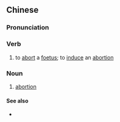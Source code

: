 {{also|堕胎}}
==Chinese==
{{zh-forms|s=堕胎}}

===Pronunciation===
{{zh-pron
|m=duòtāi
|cat=v,n
}}

===Verb===
{{zh-verb}}

# to [[abort]] a [[foetus]]; to [[induce]] an [[abortion]]

===Noun===
{{zh-noun}}

# [[abortion]]

====See also====
* {{zh-l|流產}}

{{zh-cat|Abortion}}